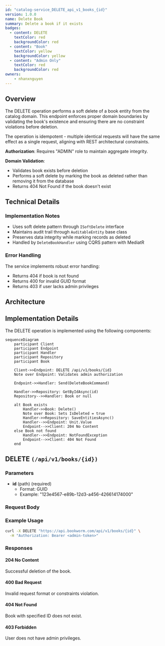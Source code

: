 ```yaml
---
id: "catalog-service_DELETE_api_v1_books_{id}"
version: 1.0.0
name: Delete Book
summary: Delete a book if it exists
badges:
  - content: DELETE
    textColor: red
    backgroundColor: red
  - content: "Book"
    textColor: yellow
    backgroundColor: yellow
  - content: "Admin Only"
    textColor: red
    backgroundColor: red
owners:
    - nhanxnguyen
---
```


## Overview

The DELETE operation performs a soft delete of a book entity from the catalog domain. This endpoint enforces proper domain boundaries by validating the book's existence and ensuring there are no constraint violations before deletion.

The operation is idempotent - multiple identical requests will have the same effect as a single request, aligning with REST architectural constraints.

**Authorization**: Requires "ADMIN" role to maintain aggregate integrity.

**Domain Validation**:

- Validates book exists before deletion
- Performs a soft delete by marking the book as deleted rather than removing it from the database
- Returns 404 Not Found if the book doesn't exist

## Technical Details

### Implementation Notes

- Uses soft delete pattern through `ISoftDelete` interface
- Maintains audit trail through `AuditableEntity` base class
- Preserves data integrity while marking records as deleted
- Handled by `DeleteBookHandler` using CQRS pattern with MediatR

### Error Handling

The service implements robust error handling:

- Returns 404 if book is not found
- Returns 400 for invalid GUID format
- Returns 403 if user lacks admin privileges

## Architecture

<NodeGraph />

## Implementation Details

The DELETE operation is implemented using the following components:

```mermaid
sequenceDiagram
    participant Client
    participant Endpoint
    participant Handler
    participant Repository
    participant Book

    Client->>Endpoint: DELETE /api/v1/books/{id}
    Note over Endpoint: Validates admin authorization

    Endpoint->>Handler: Send(DeleteBookCommand)

    Handler->>Repository: GetByIdAsync(id)
    Repository-->>Handler: Book or null

    alt Book exists
        Handler->>Book: Delete()
        Note over Book: Sets IsDeleted = true
        Handler->>Repository: SaveEntitiesAsync()
        Handler-->>Endpoint: Unit.Value
        Endpoint-->>Client: 204 No Content
    else Book not found
        Handler-->>Endpoint: NotFoundException
        Endpoint-->>Client: 404 Not Found
    end
```

## DELETE `(/api/v1/books/{id})`

### Parameters

- **id** (path) (required)
  - Format: GUID
  - Example: "123e4567-e89b-12d3-a456-426614174000"

### Request Body

<SchemaViewer file="request-body.json" maxHeight="500" id="request-body" />

### Example Usage

```bash
curl -X DELETE "https://api.bookworm.com/api/v1/books/{id}" \
  -H "Authorization: Bearer <admin-token>"
```

### Responses

#### <span className="text-green-500">204 No Content</span>

Successful deletion of the book.

#### <span className="text-orange-500">400 Bad Request</span>

Invalid request format or constraints violation.

<SchemaViewer file="response-400.json" maxHeight="500" id="response-400" />

#### <span className="text-red-500">404 Not Found</span>

Book with specified ID does not exist.

#### <span className="text-red-500">403 Forbidden</span>

User does not have admin privileges.
